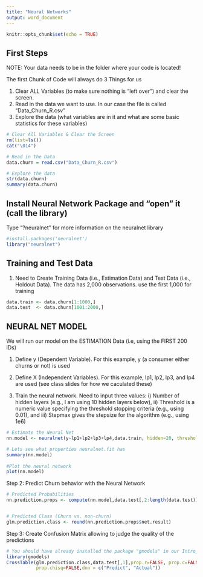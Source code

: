 ```yaml
---
title: "Neural Networks"
output: word_document
---
```


```r
knitr::opts_chunk$set(echo = TRUE)
```

## First Steps 

NOTE: Your data needs to be in the folder where your code is located!

The first Chunk of Code will always do 3 Things for us

1) Clear ALL Variables (to make sure nothing is "left over") and clear the      screen. 
2) Read in the data we want to use. In our case the file is called              "Data_Churn_R.csv"
3) Explore the data (what variables are in it and what are some basic           statistics for these variables)

```r

# Clear All Variables & Clear the Screen
rm(list=ls())
cat("\014")

# Read in the Data
data.churn = read.csv("Data_Churn_R.csv")

# Explore the data
str(data.churn)
summary(data.churn)
```

## Install Neural Network Package and "open" it (call the library)
Type "?neuralnet" for more information on the neuralnet library

```r

#install.packages('neuralnet')
library("neuralnet")
```


## Training and Test Data 

1) Need to Create Training Data (i.e., Estimation Data) and Test Data (i.e., Holdout Data). The data has 2,000 observations. use the first 1,000 for training

```r

data.train <- data.churn[1:1000,]
data.test  <- data.churn[1001:2000,]
```


## NEURAL NET MODEL 

We will run our model on the ESTIMATION Data (i.e, using the FIRST 200 IDs)

1) Define y (Dependent Variable). For this example, y (a consumer either churns or not) is used

2) Define X (Independent Variables). For this example, lp1, lp2, lp3, and lp4 are used (see class slides for how we caculated these)

3) Train the neural network. Need to input three values: i) Number of hidden layers (e.g., I am using 10 hidden layers below), ii) Threshold is a numeric value specifying the threshold stopping criteria (e.g., using 0.01), and iii) Stepmax gives the stepsize for the algorithm (e.g., using 1e6)

```r

# Estimate the Neural Net
nn.model <- neuralnet(y~lp1+lp2+lp3+lp4,data.train, hidden=20, threshold=0.01,stepmax=1e6)

# Lets see what properties neuralnet.fit has
summary(nn.model)
 
#Plot the neural network
plot(nn.model)

```

Step 2: Predict Churn behavior with the Neural Network

```r
# Predicted Probabilities
nn.prediction.props <- compute(nn.model,data.test[,2:length(data.test)])


# Predicted Class (Churn vs. non-churn)
glm.prediction.class <- round(nn.prediction.props$net.result)

```

Step 3: Create Confusion Matrix allowing to judge the quality of the predictions

```r
# You should have already installed the package "gmodels" in our Intro_R code
library(gmodels)
CrossTable(glm.prediction.class,data.test[,1],prop.r=FALSE, prop.c=FALSE,prop.t=FALSE,
           prop.chisq=FALSE,dnn = c("Predict", "Actual"))
```



